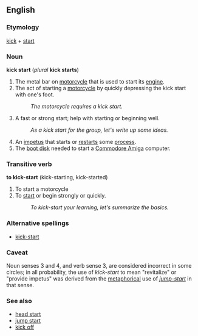 ==English==

{{wikipedia}}
===Etymology===
[[kick]] + [[start]]

===Noun===
'''kick start''' (''plural'' '''kick starts''')

#The metal bar on [[motorcycle]] that is used to start its [[engine]].
#The act of starting a [[motorcycle]] by quickly depressing the kick start with one's foot.
#:''The motorcycle requires a kick start.''
#A fast or strong start; help with starting or beginning well.
#:''As a kick start for the group, let's write up some ideas.''
#An [[impetus]] that starts or [[restart]]s some [[process]].
#The [[boot disk]] needed to start a [[w:Amiga|Commodore Amiga]] computer.

===Transitive verb===
'''to kick-start''' (kick-starting, kick-started)

#To start a motorcycle
#To [[start]] or begin strongly or quickly.
#:''To kick-start your learning, let's summarize the basics.''
===Alternative spellings===
*[[kick-start]]

===Caveat===
Noun senses 3 and 4, and verb sense 3, are considered incorrect in some circles; in all probability, the use of ''kick-start'' to mean "revitalize" or "provide impetus" was derived from the [[metaphor]]ical use of ''[[jump-start]]'' in that sense.

===See also===
*[[head start]]
*[[jump start]]
*[[kick off]]